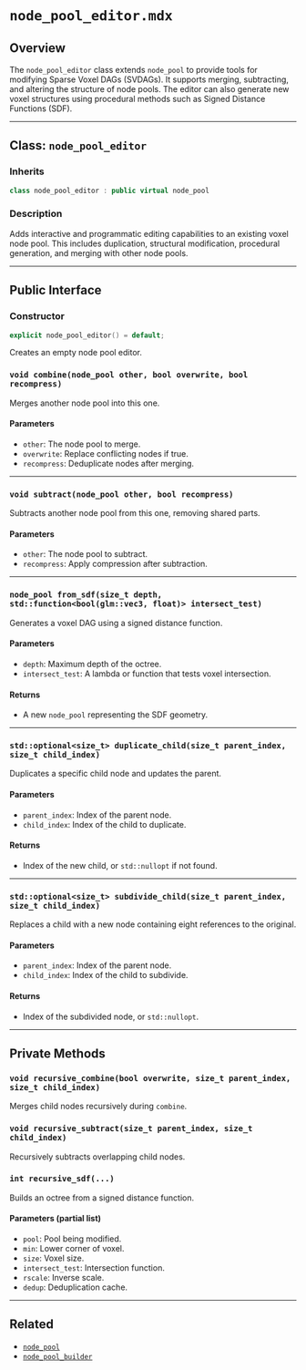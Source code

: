 # `node_pool_editor.mdx`

## Overview

The `node_pool_editor` class extends `node_pool` to provide tools for modifying Sparse Voxel DAGs (SVDAGs). It supports merging, subtracting, and altering the structure of node pools. The editor can also generate new voxel structures using procedural methods such as Signed Distance Functions (SDF).

---

## Class: `node_pool_editor`

### Inherits
```cpp
class node_pool_editor : public virtual node_pool
```

### Description
Adds interactive and programmatic editing capabilities to an existing voxel node pool. This includes duplication, structural modification, procedural generation, and merging with other node pools.

---

## Public Interface

### Constructor
```cpp
explicit node_pool_editor() = default;
```
Creates an empty node pool editor.

### `void combine(node_pool other, bool overwrite, bool recompress)`

Merges another node pool into this one.

#### Parameters
- `other`: The node pool to merge.
- `overwrite`: Replace conflicting nodes if true.
- `recompress`: Deduplicate nodes after merging.

---

### `void subtract(node_pool other, bool recompress)`

Subtracts another node pool from this one, removing shared parts.

#### Parameters
- `other`: The node pool to subtract.
- `recompress`: Apply compression after subtraction.

---

### `node_pool from_sdf(size_t depth, std::function<bool(glm::vec3, float)> intersect_test)`

Generates a voxel DAG using a signed distance function.

#### Parameters
- `depth`: Maximum depth of the octree.
- `intersect_test`: A lambda or function that tests voxel intersection.

#### Returns
- A new `node_pool` representing the SDF geometry.

---

### `std::optional<size_t> duplicate_child(size_t parent_index, size_t child_index)`

Duplicates a specific child node and updates the parent.

#### Parameters
- `parent_index`: Index of the parent node.
- `child_index`: Index of the child to duplicate.

#### Returns
- Index of the new child, or `std::nullopt` if not found.

---

### `std::optional<size_t> subdivide_child(size_t parent_index, size_t child_index)`

Replaces a child with a new node containing eight references to the original.

#### Parameters
- `parent_index`: Index of the parent node.
- `child_index`: Index of the child to subdivide.

#### Returns
- Index of the subdivided node, or `std::nullopt`.

---

## Private Methods

### `void recursive_combine(bool overwrite, size_t parent_index, size_t child_index)`
Merges child nodes recursively during `combine`.

### `void recursive_subtract(size_t parent_index, size_t child_index)`
Recursively subtracts overlapping child nodes.

### `int recursive_sdf(...)`
Builds an octree from a signed distance function.

#### Parameters (partial list)
- `pool`: Pool being modified.
- `min`: Lower corner of voxel.
- `size`: Voxel size.
- `intersect_test`: Intersection function.
- `rscale`: Inverse scale.
- `dedup`: Deduplication cache.

---

## Related
- [`node_pool`](./node_pool.mdx)
- [`node_pool_builder`](./node_pool_builder.mdx)

